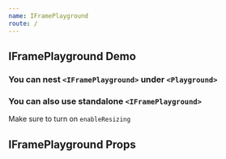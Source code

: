 ```yaml
---
name: IFramePlayground
route: /
---
```




## IFramePlayground Demo

### You can nest `<IFramePlayground>` under `<Playground>`

<Playground>
  <TestComponent title="Not Using IFramePlayground" />
  <IFramePlayground>
    <TestComponent title="Using IFramePlayground" />
  </IFramePlayground>
</Playground>

### You can also use standalone `<IFramePlayground>`

Make sure to turn on `enableResizing`

<IFramePlayground enableResizing>
  <TestComponent title="Using IFramePlayground" />
</IFramePlayground>

## IFramePlayground Props

<PropsTable of={IFramePlayground} />
